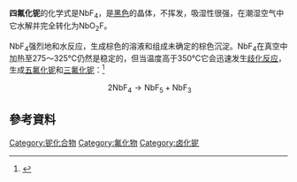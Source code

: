 {{Chembox
|   ImageFile=Niobtetrafluorid.png
|   ImageSize=250px
|   Name = 四氟化铌
|   IUPACName = niobium(IV) fluoride
|   IUPACNameZh = 氟化铌(IV)
| Section1 = {{Chembox Identifiers
|  CASNo = 13842-88-1
|  CASNo_Ref = {{cascite|changed|??}}
}}
| Section2 = {{Chembox Properties
|   Formula = NbF<sub>4</sub>
|   MolarMass = 168.9 
|   Appearance = 黑色
|   Solubility = 
|   Solvent = 
|   SolubleOther = 
|   MeltingPt = 350 °C（分解）
|   BoilingPt = 
  }}
| Section3 = {{Chembox Structure
| CrystalStruct = tetragonal
| SpaceGroup = 
| PointGroup = I4/mmm
| LattConst_a = 4,0876(5) Å
| LattConst_b = 
| LattConst_c = 8,1351(19) Å<ref>{{Cite journal|author=Jascha Bandemehr, Matthias Conrad, Florian Kraus|title=Redetermination of the crystal structure of NbF<sub>4</sub>|journal=[[Acta_Crystallographica|Acta Crystallographica]] Section E|volume=E72|year=2016|pages=1211–1213|doi=10.1107/S2056989016012081|doi-access=free}}.</ref>
| UnitCellVolume = 
| UnitCellFormulas = 
| Coordination = [6]Nb
  }}
| Section8 = {{Chembox Related
|   OtherAnions = [[四氯化铌|四氯化铌]]<br/>[[四溴化铌|四溴化铌]]<br/>[[四碘化铌|四碘化铌]]
|   OtherCations = [[四氟化钒|四氟化钒]]<br/>[[四氟化钽|四氟化钽]]
|   OtherFunctn = [[三氟化铌|三氟化铌]]<br/>[[五氟化铌|五氟化铌]]
|   Function = 铌氟化物
  }}
}}

'''四氟化铌'''的化学式是NbF<sub>4</sub>，是[[黑色|黑色]]的晶体，不挥发，吸湿性很强，在潮湿空气中它水解并完全转化为NbO<sub>2</sub>F。

NbF<sub>4</sub>强烈地和水反应，生成棕色的溶液和组成未确定的棕色沉淀。NbF<sub>4</sub>在真空中加热至275～325℃仍然是稳定的，但当温度高于350℃它会迅速发生[[歧化反应|歧化反应]]，生成[[五氟化铌|五氟化铌]]和[[三氟化铌|三氟化铌]]：<ref>{{Cite book | author = 张青莲 | title = 无机化学丛书 | location = 北京 | publisher = 科学出版社 | date = 1981–1998 | pages = P323 |ISBN = 7-03-002238-6}}</ref>

:<math>\mathrm{\ 2 NbF_4 \rightarrow NbF_5 + NbF_3}</math>

== 參考資料 ==
{{reflist}}

{{铌化合物}}

[[Category:铌化合物|Category:铌化合物]]
[[Category:氟化物|Category:氟化物]]
[[Category:卤化铌|Category:卤化铌]]